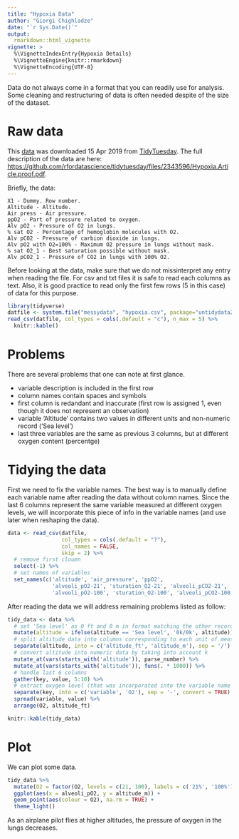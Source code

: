 ```yaml
---
title: "Hypoxia Data"
author: "Giorgi Chighladze"
date: "`r Sys.Date()`"
output: 
  rmarkdown::html_vignette
vignette: >
  %\VignetteIndexEntry{Hypoxia Details}
  %\VignetteEngine{knitr::rmarkdown}
  %\VignetteEncoding{UTF-8}
---
```


Data do not always come in a format that you can readily use for analysis. Some cleaning and restructuring of data is often needed despite of the size of the dataset.

# Raw data

This [data](https://github.com/rfordatascience/tidytuesday/tree/master/data/2018/2018-09-18) was downloaded 15 Apr 2019 from [TidyTuesday](https://github.com/rfordatascience/tidytuesday).
The full description of the data are here: [https://github.com/rfordatascience/tidytuesday/files/2343596/Hypoxia.Article.proof.pdf](https://github.com/rfordatascience/tidytuesday/files/2343596/Hypoxia.Article.proof.pdf).

Briefly, the data:

```
X1 - Dummy. Row number.
Altitude - Altitude.
Air press - Air pressure.
ppO2 - Part of pressure related to oxygen.
Alv pO2 - Pressure of O2 in lungs.
% sat O2 - Percentage of hemoglobin molecules with O2.
Alv pCO2 - Pressure of carbion dioxide in lungs.
Alv pO2 with O2=100% - Maximum O2 pressure in lungs without mask.
% sat O2_1 - Best saturation possible without mask.
Alv pCO2_1 - Pressure of CO2 in lungs with 100% O2.
```

Before looking at the data, make sure that we do not missinterpret any entry when reading the file. For csv and txt files it is safe to read each columns as text. Also, it is good practice to read only the first few rows (5 in this case) of data for this purpose. 

```r
library(tidyverse)
datfile <- system.file("messydata", "hypoxia.csv", package="untidydata2")
read_csv(datfile, col_types = cols(.default = "c"), n_max = 5) %>%
  knitr::kable()
```

# Problems

There are several problems that one can note at first glance. 

- variable description is included in the first row 
- column names contain spaces and symbols 
- first column is redandant and inaccurate (first row is assigned 1, even though it does not represent an observation)
- variable 'Altitude' contains two values in different units and non-numeric record ('Sea level')
- last three variables are the same as previous 3 columns, but at different oxygen content (percentge)


# Tidying the data

First we need to fix the variable names. The best way is to manually define each variable name after reading the data without column names. Since the last 6 columns represent the same variable measured at different oxygen levels, we will incorporate this piece of info in the variable names (and use later when reshaping the data).

```r
data <- read_csv(datfile, 
                 col_types = cols(.default = "?"), 
                 col_names = FALSE,
                 skip = 2) %>% 
  # remove first cloumn 
  select(-1) %>% 
  # set names of variables 
  set_names(c('altitude', 'air_pressure', 'ppO2', 
              'alveoli_pO2-21', 'sturation_O2-21', 'alveoli_pCO2-21',
              'alveoli_pO2-100', 'sturation_O2-100', 'alveoli_pCO2-100'))
```

After reading the data we will address remaining problems listed as follow: 

```r
tidy_data <- data %>%
  # set 'Sea level' as 0 ft and 0 m in format matching the other records in altitude
  mutate(altitude = ifelse(altitude == 'Sea level', '0k/0k', altitude)) %>%
  # split altitude data into columns corresponding to each unit of measurement
  separate(altitude, into = c('altitude_ft', 'altitude_m'), sep = '/') %>%
  # convert altitude into numeric data by taking into account k
  mutate_at(vars(starts_with('altitude')), parse_number) %>%
  mutate_at(vars(starts_with('altitude')), funs(. * 1000)) %>%
  # handle last 6 columns
  gather(key, value, 5:10) %>%
  # extract oxygen level (that was incorporated into the variable name earlier)
  separate(key, into = c('variable', 'O2'), sep = '-', convert = TRUE) %>%
  spread(variable, value) %>%
  arrange(O2, altitude_ft)

knitr::kable(tidy_data)
```

# Plot

We can plot some data.

```r
tidy_data %>%
  mutate(O2 = factor(O2, levels = c(21, 100), labels = c('21%', '100%'))) %>%
  ggplot(aes(x = alveoli_pO2, y = altitude_m)) +
  geom_point(aes(colour = O2), na.rm = TRUE) +
  theme_light()
```

As an airplane pilot flies at higher altitudes, the pressure of oxygen in the lungs decreases.
